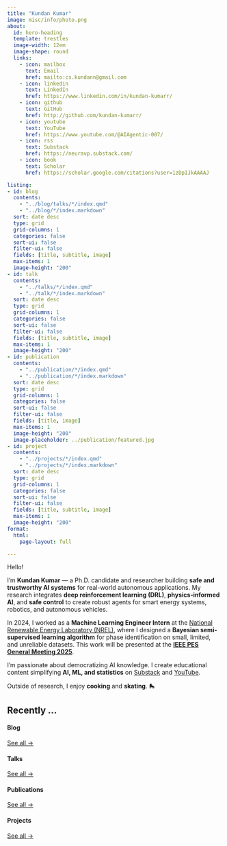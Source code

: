 ```yaml
---
title: "Kundan Kumar"
image: misc/info/photo.png
about:
  id: hero-heading
  template: trestles
  image-width: 12em
  image-shape: round
  links:
    - icon: mailbox
      text: Email
      href: mailto:cs.kundann@gmail.com
    - icon: linkedin
      text: LinkedIn
      href: https://www.linkedin.com/in/kundan-kumarr/
    - icon: github
      text: GitHub
      href: http://github.com/kundan-kumarr/
    - icon: youtube
      text: YouTube
      href: https://www.youtube.com/@AIAgentic-007/
    - icon: rss
      text: Substack
      href: https://neuravp.substack.com/
    - icon: book
      text: Scholar
      href: https://scholar.google.com/citations?user=1zDpIJkAAAAJ

listing: 
- id: blog
  contents: 
    - "../blog/talks/*/index.qmd"
    - "../blog/*/index.markdown"
  sort: date desc
  type: grid
  grid-columns: 1
  categories: false
  sort-ui: false
  filter-ui: false
  fields: [title, subtitle, image]
  max-items: 1
  image-height: "200"
- id: talk
  contents: 
    - "../talks/*/index.qmd"
    - "../talk/*/index.markdown"
  sort: date desc
  type: grid
  grid-columns: 1
  categories: false
  sort-ui: false
  filter-ui: false
  fields: [title, subtitle, image]
  max-items: 1
  image-height: "200"
- id: publication
  contents: 
    - "../publication/*/index.qmd"
    - "../publication/*/index.markdown"
  sort: date desc
  type: grid
  grid-columns: 1
  categories: false
  sort-ui: false
  filter-ui: false
  fields: [title, image]
  max-items: 1
  image-height: "200"
  image-placeholder: ../publication/featured.jpg
- id: project
  contents: 
    - "../projects/*/index.qmd"
    - "../projects/*/index.markdown"
  sort: date desc
  type: grid
  grid-columns: 1
  categories: false
  sort-ui: false
  filter-ui: false
  fields: [title, subtitle, image]
  max-items: 1
  image-height: "200"
format: 
  html: 
    page-layout: full

---
```


::: {#hero-heading}

Hello!

I'm **Kundan Kumar** — a Ph.D. candidate and researcher building **safe and trustworthy AI systems** for real-world autonomous applications. My research integrates **deep reinforcement learning (DRL)**, **physics-informed AI**, and **safe control** to create robust agents for smart energy systems, robotics, and autonomous vehicles.

In 2024, I worked as a **Machine Learning Engineer Intern** at the [National Renewable Energy Laboratory (NREL)](https://www.nrel.gov/), where I designed a **Bayesian semi-supervised learning algorithm** for phase identification on small, limited, and unreliable datasets. This work will be presented at the **[IEEE PES General Meeting 2025](https://pes-gm.org/)**.

I'm passionate about democratizing AI knowledge. I create educational content simplifying **AI, ML, and statistics** on [Substack](https://neuravp.substack.com/) and [YouTube](https://www.youtube.com/@AIAgentic-007/).

Outside of research, I enjoy **cooking** and **skating**. 🛼

:::

<!--## Recent Posts
Check out the latest &nbsp;[Papers](projects1.qmd#category=paper)&nbsp;, &nbsp;[News](projects1.qmd#category=ehr)&nbsp;, &nbsp;[Events](projects1.qmd#category=event)&nbsp;, and &nbsp;[More »](/projects1.qmd)

:::{#recent-posts}
:::


-->
## Recently ...

:::: {.grid}

::: {.g-col-3}
#### Blog
::: {#blog}
:::
[See all &rarr;](/blog/){.about-links .subtitle}
:::

::: {.g-col-3}
#### Talks
::: {#talk}
:::
[See all &rarr;](/talks/){.about-links .subtitle}
:::

::: {.g-col-3}
#### Publications
::: {#publication}
:::
[See all &rarr;](/publication/){.about-links .subtitle}
:::

::: {.g-col-3}
#### Projects
::: {#project}
:::
[See all &rarr;](/project/){.about-links .subtitle}
:::

::::


